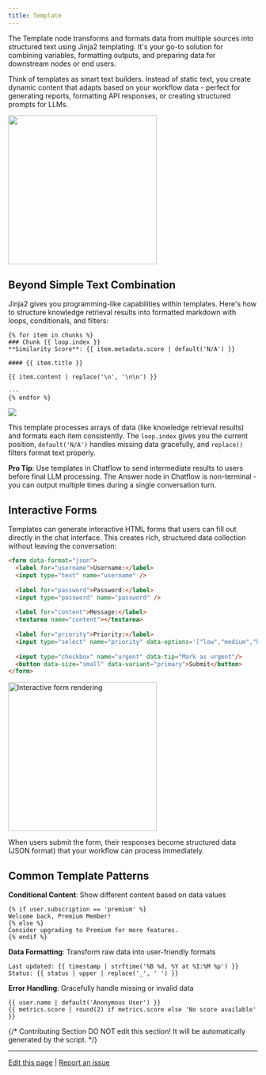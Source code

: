 ```yaml
---
title: Template
---
```


The Template node transforms and formats data from multiple sources into structured text using Jinja2 templating. It's your go-to solution for combining variables, formatting outputs, and preparing data for downstream nodes or end users.

Think of templates as smart text builders. Instead of static text, you create dynamic content that adapts based on your workflow data - perfect for generating reports, formatting API responses, or creating structured prompts for LLMs.

<img src="https://assets-docs.dify.ai/2025/04/0838bb5c7e1d1a58ed30fcd9fc48920f.png" width="300" />

## Beyond Simple Text Combination

Jinja2 gives you programming-like capabilities within templates. Here's how to structure knowledge retrieval results into formatted markdown with loops, conditionals, and filters:

```jinja2
{% for item in chunks %}
### Chunk {{ loop.index }}
**Similarity Score**: {{ item.metadata.score | default('N/A') }}

#### {{ item.title }}

{{ item.content | replace('\n', '\n\n') }}

---
{% endfor %}
```

![](https://assets-docs.dify.ai/2025/04/0ae3f13cf725cb2c52c72cc354e592ee.png)

This template processes arrays of data (like knowledge retrieval results) and formats each item consistently. The `loop.index` gives you the current position, `default('N/A')` handles missing data gracefully, and `replace()` filters format text properly.

**Pro Tip**: Use templates in Chatflow to send intermediate results to users before final LLM processing. The Answer node in Chatflow is non-terminal - you can output multiple times during a single conversation turn.

## Interactive Forms

Templates can generate interactive HTML forms that users can fill out directly in the chat interface. This creates rich, structured data collection without leaving the conversation:

```html
<form data-format="json">
  <label for="username">Username:</label>
  <input type="text" name="username" />
  
  <label for="password">Password:</label>
  <input type="password" name="password" />
  
  <label for="content">Message:</label>
  <textarea name="content"></textarea>
  
  <label for="priority">Priority:</label>
  <input type="select" name="priority" data-options='["low","medium","high"]'/>
  
  <input type="checkbox" name="urgent" data-tip="Mark as urgent"/>
  <button data-size="small" data-variant="primary">Submit</button>
</form>
```

<img
src="https://assets-docs.dify.ai/2025/04/9d24e9cfa3cdde00e4eee15bd4bbea76.png"
width="300"
className="mx-auto"
alt="Interactive form rendering"
/>

When users submit the form, their responses become structured data (JSON format) that your workflow can process immediately.

## Common Template Patterns

**Conditional Content**: Show different content based on data values
```jinja2
{% if user.subscription == 'premium' %}
Welcome back, Premium Member!
{% else %}
Consider upgrading to Premium for more features.
{% endif %}
```

**Data Formatting**: Transform raw data into user-friendly formats
```jinja2
Last updated: {{ timestamp | strftime('%B %d, %Y at %I:%M %p') }}
Status: {{ status | upper | replace('_', ' ') }}
```

**Error Handling**: Gracefully handle missing or invalid data
```jinja2
{{ user.name | default('Anonymous User') }}
{{ metrics.score | round(2) if metrics.score else 'No score available' }}
```

{/*
Contributing Section
DO NOT edit this section!
It will be automatically generated by the script.
*/}

---

[Edit this page](https://github.com/langgenius/dify-docs/edit/main/en/guides/workflow/node/template.mdx) | [Report an issue](https://github.com/langgenius/dify-docs/issues/new?title=Documentation%20Issue%3A%20&body=%23%23%20Issue%20Description%0A%3C%21--%20Please%20briefly%20describe%20the%20issue%20you%20found%20--%3E%0A%0A%23%23%20Page%20Link%0Ahttps%3A%2F%2Fgithub.com%2Flanggenius%2Fdify-docs%2Fblob%2Fmain%2Fen/guides/workflow/node%2Ftemplate.mdx%0A%0A%23%23%20Suggested%20Changes%0A%3C%21--%20If%20you%20have%20specific%20suggestions%20for%20changes%2C%20please%20describe%20them%20here%20--%3E%0A%0A%3C%21--%20Thank%20you%20for%20helping%20improve%20our%20documentation%21%20--%3E)

